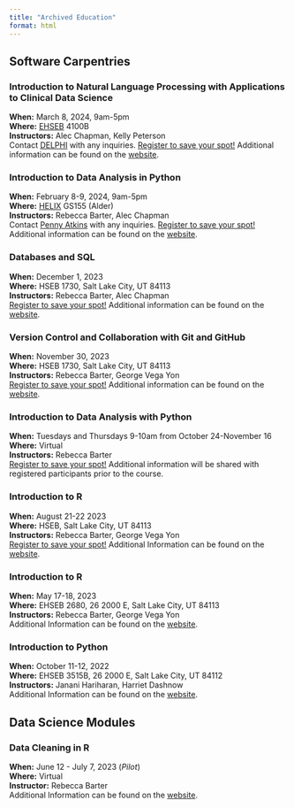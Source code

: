 ```yaml
---
title: "Archived Education"
format: html
---
```


## Software Carpentries
### Introduction to Natural Language Processing with Applications to Clinical Data Science
**When:** March 8, 2024, 9am-5pm\
**Where:** [EHSEB](https://maps.app.goo.gl/kuvgQtmpQxJHfibb9){target="_blank"} 4100B\
**Instructors:** Alec Chapman, Kelly Peterson\
Contact [DELPHI](mailto:delphi@hsc.utah.edu) with any inquiries. [Register to save your spot!](https://forms.gle/6FzV6iemeNp9uJUw8){target="_blank"}
Additional information can be found on the [website](https://uofudelphi.github.io/2024-03-08-nlp/){target="_blank"}.

### Introduction to Data Analysis in Python
**When:** February 8-9, 2024, 9am-5pm\
**Where:** [HELIX](https://maps.app.goo.gl/3w96QNsCt9ASd3d77){target="_blank"} GS155 (Alder)\
**Instructors:** Rebecca Barter, Alec Chapman\
Contact [Penny Atkins](mailto:penny.atkins@hsc.utah.edu) with any inquiries. [Register to save your spot!](https://forms.gle/wGrVndw1pbrzb9fX9){target="_blank"}
Additional information can be found on the [website](https://uofudelphi.github.io/2024-02-08-python/){target="_blank"}.

### Databases and SQL
**When:** December 1, 2023\
**Where:** HSEB 1730, Salt Lake City, UT 84113\
**Instructors:** Rebecca Barter, Alec Chapman\
[Register to save your spot!](https://forms.gle/WC5Q9NsV52LaKjuA8){target="_blank"}
Additional information can be found on the [website](https://uofudelphi.github.io/2023-12-01-sql/){target="_blank"}.

### Version Control and Collaboration with Git and GitHub
**When:** November 30, 2023\
**Where:** HSEB 1730, Salt Lake City, UT 84113\
**Instructors:** Rebecca Barter, George Vega Yon\
[Register to save your spot!](https://forms.gle/a6b8NkncHRKes8Pf8){target="_blank"} 
Additional information can be found on the [website](https://uofudelphi.github.io/2023-11-30-git/){target="_blank"}.

### Introduction to Data Analysis with Python
**When:** Tuesdays and Thursdays 9-10am from October 24-November 16  
**Where:** Virtual  
**Instructors:** Rebecca Barter  
[Register to save your spot!](https://forms.gle/3wpYrWQGy7EMrXmK6){target="_blank"} 
Additional information will be shared with registered participants prior to the course.

### Introduction to R
**When:** August 21-22 2023\
**Where:** HSEB, Salt Lake City, UT 84113\
**Instructors:** Rebecca Barter, George Vega Yon\
[Register to save your spot!](https://docs.google.com/forms/d/e/1FAIpQLSf3XyQ345D6nm-AKd4srWDGQ7C0UxDZczuyrOGttz66gFIgoQ/viewform)
Additional Information can be found on the [website](https://uofudelphi.github.io/2023-08-21-Intro_R/).

### Introduction to R
**When:** May 17-18, 2023\
**Where:** EHSEB 2680, 26 2000 E, Salt Lake City, UT 84113\
**Instructors:** Rebecca Barter, George Vega Yon\
Additional Information can be found on the [website](https://uofudelphi.github.io/2023-05-17-Intro_R/).

### Introduction to Python
**When:** October 11-12, 2022\
**Where:** EHSEB 3515B, 26 2000 E, Salt Lake City, UT 84112\
**Instructors:** Janani Hariharan, Harriet Dashnow\
Additional Information can be found on the [website](https://quinlan-lab.github.io/2022-10-11-Utah-Python/).



## Data Science Modules

### Data Cleaning in R
**When:** June 12 - July 7, 2023 (*Pilot*)\
**Where:** Virtual\
**Instructor:** Rebecca Barter  
Additional Information can be found on the [website](https://utah.instructure.com/courses/907377).